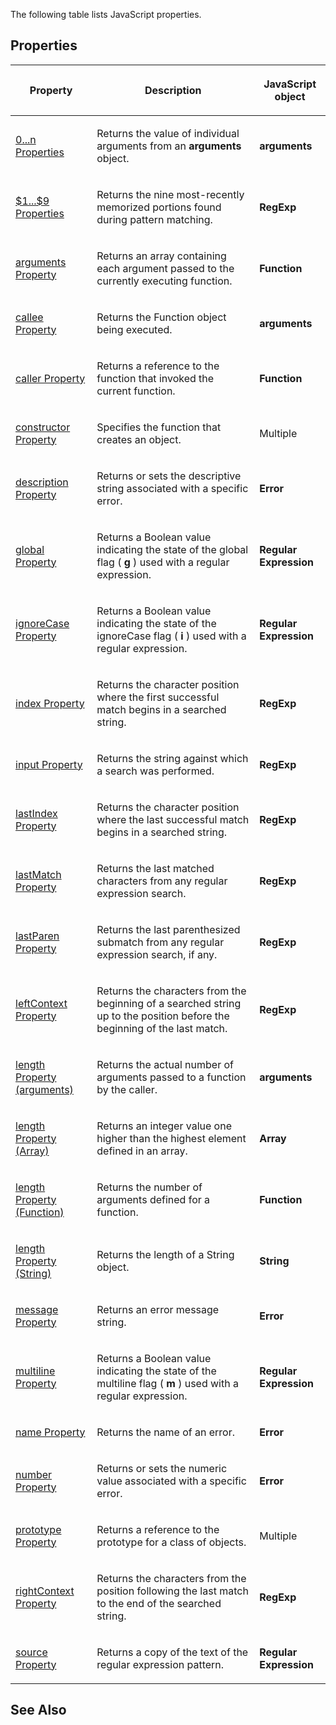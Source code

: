 The following table lists JavaScript properties.


==Properties==
{| class='wikitable'
|-
! Property
! Description
! JavaScript object
|-
| [[arguments/0 n Properties|0...n Properties]]
| Returns the value of individual arguments from an '''arguments''' object.
| '''arguments'''
|-
| [[RegExp/1 9 Properties|$1...$9 Properties]]
| Returns the nine most-recently memorized portions found during pattern matching.
| '''RegExp'''
|-
| [[Function/arguments|arguments Property]]
| Returns an array containing each argument passed to the currently executing function.
| '''Function'''
|-
| [[arguments/callee|callee Property]]
| Returns the Function object being executed.
| '''arguments'''
|-
| [[Function/caller|caller Property]]
| Returns a reference to the function that invoked the current function.
| '''Function'''
|-
| [[Object/constructor|constructor Property]]
| Specifies the function that creates an object.
| Multiple
|-
| [[Error/description|description Property]]
| Returns or sets the descriptive string associated with a specific error.
| '''Error'''
|-
| [[Regular Expression/global|global Property]]
| Returns a Boolean value indicating the state of the global flag ( '''g''' ) used with a regular expression.
| '''Regular Expression'''
|-
| [[Regular Expression/ignoreCase|ignoreCase Property]]
| Returns a Boolean value indicating the state of the ignoreCase flag ( '''i''' ) used with a regular expression.
| '''Regular Expression'''
|-
| [[RegExp/index|index Property]]
| Returns the character position where the first successful match begins in a searched string.
| '''RegExp'''
|-
| [[RegExp/input|input Property]]
| Returns the string against which a search was performed.
| '''RegExp'''
|-
| [[RegExp/lastIndex|lastIndex Property]]
| Returns the character position where the last successful match begins in a searched string.
| '''RegExp'''
|-
| [[RegExp/lastMatch|lastMatch Property]]
| Returns the last matched characters from any regular expression search.
| '''RegExp'''
|-
| [[RegExp/lastParen|lastParen Property]]
| Returns the last parenthesized submatch from any regular expression search, if any.
| '''RegExp'''
|-
| [[RegExp/leftContext|leftContext Property]]
| Returns the characters from the beginning of a searched string up to the position before the beginning of the last match.
| '''RegExp'''
|-
| [[arguments/length|length Property (arguments)]]
| Returns the actual number of arguments passed to a function by the caller.
| '''arguments'''
|-
| [[Array/length|length Property (Array)]]
| Returns an integer value one higher than the highest element defined in an array.
| '''Array'''
|-
| [[Function/length|length Property (Function)]]
| Returns the number of arguments defined for a function.
| '''Function'''
|-
| [[String/length|length Property (String)]]
| Returns the length of a String object.
| '''String'''
|-
| [[Error/message|message Property]]
| Returns an error message string.
| '''Error'''
|-
| [[Regular Expression/multiline|multiline Property]]
| Returns a Boolean value indicating the state of the multiline flag ( '''m''' ) used with a regular expression.
| '''Regular Expression'''
|-
| [[Error/name|name Property]]
| Returns the name of an error.
| '''Error'''
|-
| [[Error/number|number Property]]
| Returns or sets the numeric value associated with a specific error.
| '''Error'''
|-
| [[Object/prototype|prototype Property]]
| Returns a reference to the prototype for a class of objects.
| Multiple
|-
| [[RegExp/rightContext|rightContext Property]]
| Returns the characters from the position following the last match to the end of the searched string.
| '''RegExp'''
|-
| [[Regular Expression/source|source Property]]
| Returns a copy of the text of the regular expression pattern.
| '''Regular Expression'''
|}

==See Also==

              

              

              

              
